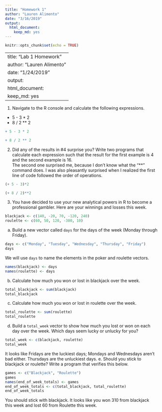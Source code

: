 ```yaml
---
title: "Homework 1"
author: "Lauren Alimento"
date: "3/16/2019"
output: 
  html_document: 
    keep_md: yes
---
```


```r
knitr::opts_chunk$set(echo = TRUE)
```
---
title: "Lab 1 Homework"
author: "Lauren Alimento"
date: "1/24/2019"
output: 
  html_document: 
    keep_md: yes
---
1. Navigate to the R console and calculate the following expressions.  
  + 5 - 3 * 2  
  + 8 / 2 ** 2  
  
```r
+ 5 - 3 * 2
```
```r
+ 8 / 2 ** 2
```

2. Did any of the results in #4 surprise you? Write two programs that calculate each expression such that the result for the first example is 4 and the second example is 16.  
The second one surprised me, because I don't know what the "**" command does. I was also pleasantly surprised when I realized the first line of code followed the order of operations.
```r
(+ 5 - 3)*2
```
```r
(+ 8 / 2)**2
```
3. You have decided to use your new analytical powers in R to become a professional gambler. Here are your winnings and losses this week.
```r
blackjack <- c(140, -20, 70, -120, 240)
roulette <- c(60, 50, 120, -300, 10)
```
a. Build a new vector called `days` for the days of the week (Monday through Friday). 
```r
days <- c("Monday", "Tuesday", "Wednesday", "Thursday", "Friday")
days
```
We will use `days` to name the elements in the poker and roulette vectors.
```r
names(blackjack) <- days
names(roulette) <- days
```
b. Calculate how much you won or lost in blackjack over the week.
```r
total_blackjack <- sum(blackjack)
total_blackjack
```
c. Calculate how much you won or lost in roulette over the week.  
```r
total_roulette <- sum(roulette)
total_roulette
```
d. Build a `total_week` vector to show how much you lost or won on each day over the week. Which days seem lucky or unlucky for you?
```r
total_week <- c(blackjack, roulette)
total_week
```
It looks like Fridays are the luckiest days; Mondays and Wednesdays aren't bad either. Thursdays are the unluckiest days.
e. Should you stick to blackjack or roulette? Write a program that verifies this below.
```r
games <- c("Blackjack", "Roulette")
games
names(end_of_week_totals) <- games
end_of_week_totals <- c(total_blackjack, total_roulette)
end_of_week_totals
```
You should stick with blackjack. It looks like you won 310 from blackjack this week and lost 60 from Roulette this week.